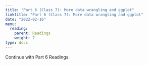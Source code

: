 ```yaml
---
title: "Part 6 (Class 7): More data wrangling and ggplot"
linktitle: "Part 6 (Class 7): More data wrangling and ggplot"
date: "2022-02-16"
menu:
  reading:
    parent: Readings
    weight: 7
type: docs
---
```


Continue with Part 6 Readings.